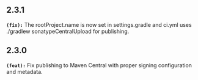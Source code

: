 ## 2.3.1
**`(fix):`** The rootProject.name is now set in settings.gradle and ci.yml uses ./gradlew sonatypeCentralUpload for publishing.


## 2.3.0
**`(feat):`** Fix publishing to Maven Central with proper signing configuration and metadata.


